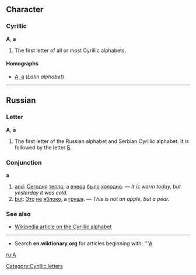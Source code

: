 ==Character==
===Cyrillic===
'''А''', '''а'''

#The first letter of all or most Cyrillic alphabets.

====Homographs====
*[[a|A, a]] (''Latin alphabet'')

----

== Russian ==
<!-- pronunciation of letter / letter's name -->
=== Letter ===
'''А''', '''а'''

#The first letter of the Russian alphabet and Serbian Cyrillic alphabet. It is followed by the letter [[Б]].

=== Conjunction ===
'''а'''

# [[and]]: [[Сегодня]] [[тепло]], а [[вчера]] [[было]] [[холодно]]. — ''It is warm today, but yesterday it was cold.''
# [[but]]: [[Это]] [[не]] [[яблоко]], а [[груша]]. — ''This is not an apple, but a pear.''

===See also===
*[[w:Cyrillic alphabet|Wikipedia article on the Cyrillic alphabet]]

----

*Search '''en.wiktionary.org''' for articles beginning with: '''[http://wiktionary.org/w/wiki.phtml?title=Special:Allpages&from=А А]

[[ru:А]]
[[Category:Cyrillic letters]]